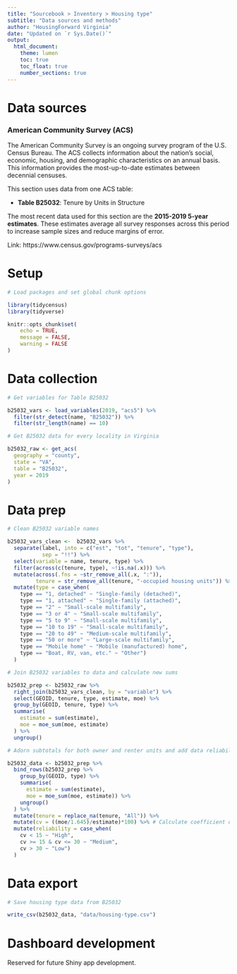 ```yaml
---
title: "Sourcebook > Inventory > Housing type"
subtitle: "Data sources and methods"
author: "HousingForward Virginia"
date: "Updated on `r Sys.Date()`"
output:
  html_document:
    theme: lumen
    toc: true
    toc_float: true
    number_sections: true
---
```


# Data sources

### American Community Survey (ACS) {-}

The American Community Survey is an ongoing survey program of the U.S. Census Bureau. The ACS collects information about the nation’s social, economic, housing, and demographic characteristics on an annual basis. This information provides the most-up-to-date estimates between decennial censuses.

This section uses data from one ACS table:

* **Table B25032**: Tenure by Units in Structure

The most recent data used for this section are the **2015-2019 5-year estimates**. These estimates average all survey responses across this period to increase sample sizes and reduce margins of error.

Link: https://www.census.gov/programs-surveys/acs

# Setup

```r

# Load packages and set global chunk options

library(tidycensus)
library(tidyverse)

knitr::opts_chunk$set(
	echo = TRUE,
	message = FALSE,
	warning = FALSE
)

```

# Data collection

```r

# Get variables for Table B25032

b25032_vars <- load_variables(2019, "acs5") %>% 
  filter(str_detect(name, "B25032")) %>% 
  filter(str_length(name) == 10)

# Get B25032 data for every locality in Virginia

b25032_raw <- get_acs(
  geography = "county",
  state = "VA",
  table = "B25032",
  year = 2019
)

```

# Data prep

```r

# Clean B25032 variable names

b25032_vars_clean <-  b25032_vars %>% 
  separate(label, into = c("est", "tot", "tenure", "type"),
           sep = "!!") %>% 
  select(variable = name, tenure, type) %>%
  filter(across(c(tenure, type), ~!is.na(.x))) %>% 
  mutate(across(.fns = ~str_remove_all(.x, ":")),
         tenure = str_remove_all(tenure, "-occupied housing units")) %>% 
  mutate(type = case_when(
    type == "1, detached" ~ "Single-family (detached)",
    type == "1, attached" ~ "Single-family (attached)",
    type == "2" ~ "Small-scale multifamily",
    type == "3 or 4" ~ "Small-scale multifamily",
    type == "5 to 9" ~ "Small-scale multifamily",
    type == "10 to 19" ~ "Small-scale multifamily",
    type == "20 to 49" ~ "Medium-scale multifamily",
    type == "50 or more" ~ "Large-scale multifamily",
    type == "Mobile home" ~ "Mobile (manufactured) home",
    type == "Boat, RV, van, etc." ~ "Other")
  )

# Join B25032 variables to data and calculate new sums

b25032_prep <- b25032_raw %>% 
  right_join(b25032_vars_clean, by = "variable") %>% 
  select(GEOID, tenure, type, estimate, moe) %>% 
  group_by(GEOID, tenure, type) %>% 
  summarise(
    estimate = sum(estimate),
    moe = moe_sum(moe, estimate)
  ) %>% 
  ungroup()

# Adorn subtotals for both owner and renter units and add data reliability info

b25032_data <- b25032_prep %>% 
  bind_rows(b25032_prep %>%  
    group_by(GEOID, type) %>% 
    summarise(
      estimate = sum(estimate),
      moe = moe_sum(moe, estimate)) %>% 
    ungroup()
  ) %>% 
  mutate(tenure = replace_na(tenure, "All")) %>% 
  mutate(cv = ((moe/1.645)/estimate)*100) %>% # Calculate coefficient of variation
  mutate(reliability = case_when(
    cv < 15 ~ "High",
    cv >= 15 & cv <= 30 ~ "Medium",
    cv > 30 ~ "Low")
  )

```

# Data export

```r

# Save housing type data from B25032

write_csv(b25032_data, "data/housing-type.csv")

```

# Dashboard development

Reserved for future Shiny app development.